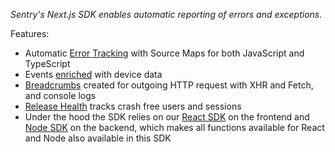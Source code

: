 <Note>

_Sentry's Next.js SDK enables automatic reporting of errors and exceptions._

</Note>

Features:

- Automatic [Error Tracking](/product/issues/) with Source Maps for both JavaScript and TypeScript
- Events [enriched](/platforms/javascript/enriching-events/context/) with device data
- [Breadcrumbs](/platforms/javascript/enriching-events/breadcrumbs/) created for outgoing HTTP request with XHR and Fetch, and console logs
- [Release Health](/product/releases/health/) tracks crash free users and sessions
- Under the hood the SDK relies on our [React SDK](/platforms/javascript/guides/react/) on the frontend and [Node SDK](/platforms/node) on the backend, which makes all functions available for React and Node also available in this SDK
